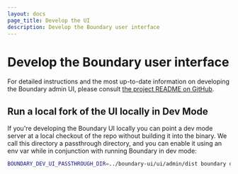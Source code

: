```yaml
---
layout: docs
page_title: Develop the UI
description: Develop the Boundary user interface
---
```


# Develop the Boundary user interface

For detailed instructions and the most up-to-date information on developing the
Boundary admin UI, please consult [the project README on GitHub](https://github.com/hashicorp/boundary-ui).

## Run a local fork of the UI locally in Dev Mode

If you're developing the Boundary UI locally you can point a dev mode server at a
local checkout of the repo without building it into the binary. We call this
directory a passthrough directory, and you can enable it using an env var while in
conjunction with running Boundary in dev mode:

```bash
BOUNDARY_DEV_UI_PASSTHROUGH_DIR=../boundary-ui/ui/admin/dist boundary dev
```

